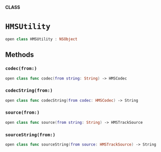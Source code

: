 **CLASS**

# `HMSUtility`

```swift
open class HMSUtility : NSObject
```

## Methods

### `codec(from:)`

```swift
open class func codec(from string: String) -> HMSCodec
```

### `codecString(from:)`

```swift
open class func codecString(from codec: HMSCodec) -> String
```

### `source(from:)`

```swift
open class func source(from string: String) -> HMSTrackSource
```

### `sourceString(from:)`

```swift
open class func sourceString(from source: HMSTrackSource) -> String
```
